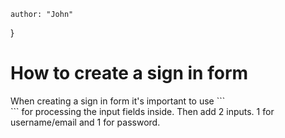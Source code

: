 
    author: "John"
}

<h1 alaaign="center">How to create a sign in form</h1>
When creating a sign in form it's important to use ```<form />``` for processing the input fields inside. Then add 2 inputs. 1 for username/email and 1 for password.

<SignInForm/>
